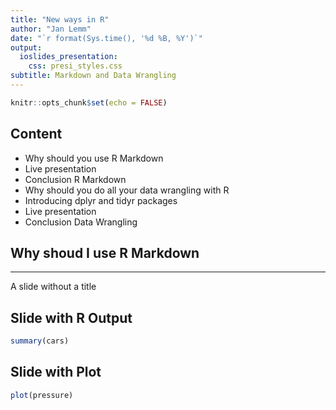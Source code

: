```yaml
---
title: "New ways in R"
author: "Jan Lemm"
date: "`r format(Sys.time(), '%d %B, %Y')`"
output:
  ioslides_presentation:
    css: presi_styles.css
subtitle: Markdown and Data Wrangling
---
```


```r
knitr::opts_chunk$set(echo = FALSE)
```

<!-- <script> -->
<!--    $(document).ready(function() { -->
<!--      $head = $('#header'); -->
<!--      $head.prepend('<img src="\aoe.png\" style=\"width: 150px;padding-top: 20px;\"/>') -->
<!--    }); -->
<!-- </script> -->

## Content

- Why should you use R Markdown
- Live presentation
- Conclusion R Markdown
- Why should you do all your data wrangling with R
- Introducing dplyr and tidyr packages
- Live presentation
- Conclusion Data Wrangling

## Why shoud I use R Markdown

***
A slide without a title

## Slide with R Output

```r
summary(cars)
```

## Slide with Plot

```r
plot(pressure)
```

